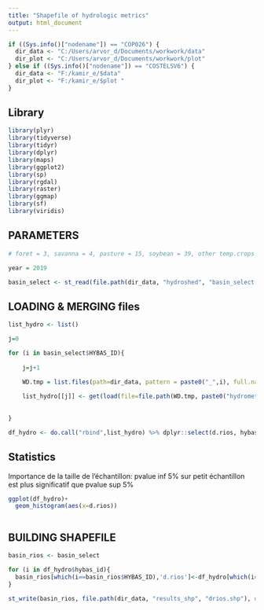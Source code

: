 ---
title: "Shapefile of hydrologic metrics"
output: html_document
---

```{r }

if ((Sys.info()["nodename"]) == "COP026") {
  dir_data <- "C:/Users/arvor_d/Documents/workwork/data"
  dir_plot <- "C:/Users/arvor_d/Documents/workwork/plot"
} else if ((Sys.info()["nodename"]) == "COSTELSV6") {
  dir_data <- "F:/kamir_e/$data"
  dir_plot <- "F:/kamir_e/$plot "
}

```

## Library

```{r }

library(plyr)
library(tidyverse)
library(tidyr)
library(dplyr)
library(maps)
library(ggplot2)
library(sp)
library(rgdal)
library(raster)
library(ggmap)
library(sf)
library(viridis)

```

## PARAMETERS

```{r }

# foret = 3, savanna = 4, pasture = 15, soybean = 39, other temp.crops = 41, per.crops = 36

year = 2019

basin_select <- st_read(file.path(dir_data, "hydroshed", "basin_select.shp"))


```

## LOADING & MERGING files


```{r }

list_hydro <- list()

j=0

for (i in basin_select$HYBAS_ID){
    
    j=j+1
    
    WD.tmp = list.files(path=dir_data, pattern = paste0("_",i), full.names = TRUE)[1]

    list_hydro[[j]] <- get(load(file=file.path(WD.tmp, paste0("hydrometric_",i,".RData")))) %>% mutate(hybas_id=i) 
    
 
}

df_hydro <- do.call("rbind",list_hydro) %>% dplyr::select(d.rios, hybas_id) # mutate_all(~replace(., is.na(.), 0))


```

## Statistics

Importance de la taille de l'échantillon: pvalue inf 5% sur petit échantillon est plus significatif que pvalue sup 5%

```{r }


ggplot(df_hydro)+
  geom_histogram(aes(x=d.rios))



```

## BUILDING SHAPEFILE


```{r }

basin_rios <- basin_select 

for (i in df_hydro$hybas_id){
  basin_rios[which(i==basin_rios$HYBAS_ID),'d.rios']<-df_hydro[which(i==df_hydro$hybas_id),]$d.rios
}

st_write(basin_rios, file.path(dir_data, "results_shp", "drios.shp"), delete_layer = TRUE)

```



